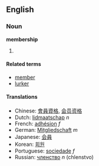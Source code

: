==English==

===Noun===
'''membership'''
# {{substub}}

====Related terms====
*[[member]]
*[[lurker]]

====Translations====
*Chinese: [[會員資格]], [[会员资格]]
*Dutch: [[lidmaatschap]] ''n''
*French: [[adhésion]] ''f''
*German: [[Mitgliedschaft]] ''m''
*Japanese: [[会員]]
*Korean: [[회원]]
*Portuguese: [[sociedade]] ''f''
*Russian: [[членство]] ''n'' (chlenstvo)